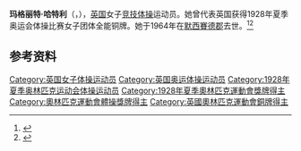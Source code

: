 {{NoteTA|G1=Sports}}
'''玛格丽特·哈特利'''（{{lang-en|Margaret Hartley}}，{{bd|1906年||1964年|11月15日}}），[[英国|英国]]女子[[竞技体操|竞技体操]]运动员。她曾代表英国获得1928年夏季奥运会体操比赛女子团体全能铜牌。她于1964年在[[默西賽德郡|默西賽德郡]]去世。<ref>{{Cite web|title=Margaret HARTLEY|url=https://www.olympic.org/margaret-hartley|accessdate=2021-04-02|work=International Olympic Committee|archive-date=2017-11-14|archive-url=https://web.archive.org/web/20171114202613/https://www.olympic.org/Margaret-Hartley|dead-url=no}}</ref><ref>{{cite web|url=https://www.olympedia.org/athletes/28442|title=Margaret Hartley|work=Olympedia|accessdate=2021-04-02|archive-date=2020-08-14|archive-url=https://web.archive.org/web/20200814071208/https://www.olympedia.org/athletes/28442|dead-url=no}}</ref>

== 参考资料 ==
{{reflist}}

{{Authority control}}
{{DEFAULTSORT:Hartley, Margaret}}
[[Category:英国女子体操运动员|Category:英国女子体操运动员]]
[[Category:英国奥运体操运动员|Category:英国奥运体操运动员]]
[[Category:1928年夏季奥林匹克运动会体操运动员|Category:1928年夏季奥林匹克运动会体操运动员]]
[[Category:1928年夏季奧林匹克運動會獎牌得主|Category:1928年夏季奧林匹克運動會獎牌得主]]
[[Category:奧林匹克運動會體操獎牌得主|Category:奧林匹克運動會體操獎牌得主]]
[[Category:英國奧林匹克運動會銅牌得主|Category:英國奧林匹克運動會銅牌得主]]